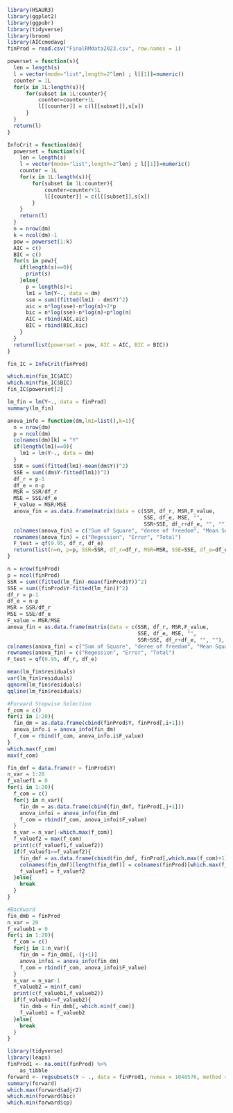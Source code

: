```r
library(HSAUR3)
library(ggplot2)
library(ggpubr)
library(tidyverse)
library(broom)
library(AICcmodavg)
finProd = read.csv("FinalRMdata2023.csv", row.names = 1)
```

```r
powerset = function(s){
  len = length(s)
  l = vector(mode="list",length=2^len) ; l[[1]]=numeric()
  counter = 1L
  for(x in 1L:length(s)){
      for(subset in 1L:counter){
          counter=counter+1L
          l[[counter]] = c(l[[subset]],s[x])
      }
  }
  return(l)
}

InfoCrit = function(dm){
  powerset = function(s){
    len = length(s)
    l = vector(mode="list",length=2^len) ; l[[1]]=numeric()
    counter = 1L
    for(x in 1L:length(s)){
        for(subset in 1L:counter){
            counter=counter+1L
            l[[counter]] = c(l[[subset]],s[x])
        }
    }
    return(l)
  }
  n = nrow(dm)
  k = ncol(dm)-1
  pow = powerset(1:k)
  AIC = c()
  BIC = c()
  for(s in pow){
    if(length(s)==0){
      print(s)
    }else{
      p = length(s)+1
      lm1 = lm(Y~., data = dm)
      sse = sum((fitted(lm1) - dm$Y)^2)
      aic = n*log(sse)-n*log(n)+2*p
      bic = n*log(sse)-n*log(n)+p*log(n)
      AIC = rbind(AIC,aic)
      BIC = rbind(BIC,bic)
    }
  }
  return(list(powerset = pow, AIC = AIC, BIC = BIC))
}
```

```r
fin_IC = InfoCrit(finProd)
```

```r
which.min(fin_IC$AIC)
which.min(fin_IC$BIC)
fin_IC$powerset[2]
```

```r
lm_fin = lm(Y~., data = finProd)
summary(lm_fin)
```

```r
anova_info = function(dm,lm1=list(),k=1){
  n = nrow(dm)
  p = ncol(dm)
  colnames(dm)[k] = "Y"
  if(length(lm1)==0){
    lm1 = lm(Y~., data = dm)
  }
  SSR = sum((fitted(lm1)-mean(dm$Y))^2)
  SSE = sum((dm$Y-fitted(lm1))^2)
  df_r = p-1
  df_e = n-p
  MSR = SSR/df_r
  MSE = SSE/df_e
  F_value = MSR/MSE
  anova_fin = as.data.frame(matrix(data = c(SSR, df_r, MSR,F_value,
                                            SSE, df_e, MSE, "",
                                            SSR+SSE, df_r+df_e, "", ""), ncol = 4, nrow = 3, byrow = T))
  colnames(anova_fin) = c("Sum of Square", "deree of freedom", "Mean Square",   "F-test")
  rownames(anova_fin) = c("Regession", "Error", "Total")
  F_test = qf(0.95, df_r, df_e)
  return(list(n=n, p=p, SSR=SSR, df_r=df_r, MSR=MSR, SSE=SSE, df_e=df_e, MSE=MSE, F_value=F_value, F_test=F_test, anova_table = anova_fin))
}

```

```r
n = nrow(finProd)
p = ncol(finProd)
SSR = sum((fitted(lm_fin)-mean(finProd$Y))^2)
SSE = sum((finProd$Y-fitted(lm_fin))^2)
df_r = p-1
df_e = n-p
MSR = SSR/df_r
MSE = SSE/df_e
F_value = MSR/MSE
anova_fin = as.data.frame(matrix(data = c(SSR, df_r, MSR,F_value,
                                          SSE, df_e, MSE, "",
                                          SSR+SSE, df_r+df_e, "", ""), ncol = 4, nrow = 3, byrow = T))
colnames(anova_fin) = c("Sum of Square", "deree of freedom", "Mean Square", "F-test")
rownames(anova_fin) = c("Regession", "Error", "Total")
F_test = qf(0.95, df_r, df_e)
```

```r
mean(lm_fin$residuals)
var(lm_fin$residuals)
qqnorm(lm_fin$residuals)
qqline(lm_fin$residuals)
```

```r
#Forward Stepwise Selection
f_com = c()
for(i in 1:20){
  fin_dm = as.data.frame(cbind(finProd$Y, finProd[,i+1]))
  anova_info.i = anova_info(fin_dm)
  f_com = rbind(f_com, anova_info.i$F_value)
}
which.max(f_com)
max(f_com)
```

```r
fin_dmf = data.frame(Y = finProd$Y)
n_var = 1:20
f_valuef1 = 0
for(i in 1:20){
  f_com = c()
  for(j in n_var){
    fin_dm = as.data.frame(cbind(fin_dmf, finProd[,j+1]))
    anova_infoi = anova_info(fin_dm)
    f_com = rbind(f_com, anova_infoi$F_value)
  }
  n_var = n_var[-which.max(f_com)]
  f_valuef2 = max(f_com)
  print(c(f_valuef1,f_valuef2))
  if(f_valuef1<=f_valuef2){
    fin_dmf = as.data.frame(cbind(fin_dmf, finProd[,which.max(f_com)+1]))
    colnames(fin_dmf)[length(fin_dmf)] = colnames(finProd)[which.max(f_com)+1]
    f_valuef1 = f_valuef2
  }else{
    break
  }
}
```

```r
#Backward
fin_dmb = finProd
n_var = 20
f_valueb1 = 0
for(i in 1:20){
  f_com = c()
  for(j in 1:n_var){
    fin_dm = fin_dmb[,-(j+1)]
    anova_infoi = anova_info(fin_dm)
    f_com = rbind(f_com, anova_infoi$F_value)
  }
  n_var = n_var-1
  f_valueb2 = min(f_com)
  print(c(f_valueb1,f_valueb2))
  if(f_valueb1<=f_valueb2){
    fin_dmb = fin_dmb[,-which.min(f_com)]
    f_valueb1 = f_valueb2
  }else{
    break
  }
}
```

```r
library(tidyverse)
library(leaps)
finProd1 <- na.omit(finProd) %>%
    as_tibble
forward <- regsubsets(Y ~ ., data = finProd1, nvmax = 1048576, method = "forward")
summary(forward)
which.max(forward$adjr2)
which.min(forward$bic)
which.min(forward$cp)
```